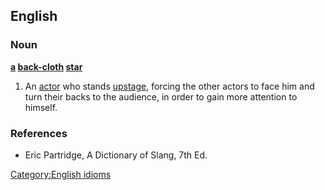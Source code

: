 ==English==
{{rfv}}
===Noun===
'''[[a]] [[back-cloth]] [[star]]'''

# An [[actor]] who stands [[upstage]], forcing the other actors to face him and turn their backs to the audience, in order to gain more attention to himself.

===References===
*Eric Partridge, A Dictionary of Slang, 7th Ed.

[[Category:English idioms]]